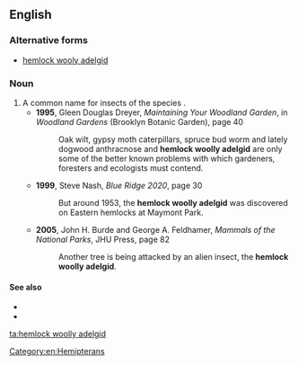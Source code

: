 ==English==
{{rfi}}
===Alternative forms===
* [[hemlock wooly adelgid]]

===Noun===
{{en-noun|head=[[hemlock]] [[woolly]] [[adelgid]]}}

# A common name for insects of the species {{taxlink|Adelges tsugae|species}}.
#* '''1995''', Gleen Douglas Dreyer, ''Maintaining Your Woodland Garden'', in ''Woodland Gardens'' (Brooklyn Botanic Garden), page 40
#*: Oak wilt, gypsy moth caterpillars, spruce bud worm and lately dogwood anthracnose and '''hemlock woolly adelgid''' are only some of the better known problems with which gardeners, foresters and ecologists must contend.
#* '''1999''', Steve Nash, ''Blue Ridge 2020'', page 30
#*: But around 1953, the '''hemlock woolly adelgid''' was discovered on Eastern hemlocks at Maymont Park.
#* '''2005''', John H. Burde and George A. Feldhamer, ''Mammals of the National Parks'', JHU Press, page 82
#*: Another tree is being attacked by an alien insect, the '''hemlock woolly adelgid'''.

====See also====
* {{pedia|Adelges tsugae}}
* {{specieslite|Adelges tsugae}}

[[Category:en:Hemipterans]]

[[ta:hemlock woolly adelgid]]